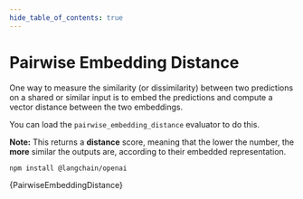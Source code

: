 ```yaml
---
hide_table_of_contents: true
---
```



# Pairwise Embedding Distance

One way to measure the similarity (or dissimilarity) between two predictions on a shared or similar input is to embed the predictions and compute a vector distance between the two embeddings.

You can load the `pairwise_embedding_distance` evaluator to do this.

**Note:** This returns a **distance** score, meaning that the lower the number, the **more** similar the outputs are, according to their embedded representation.


<IntegrationInstallTooltip></IntegrationInstallTooltip>

```bash npm2yarn
npm install @langchain/openai
```

<CodeBlock language="typescript">{PairwiseEmbeddingDistance}</CodeBlock>

